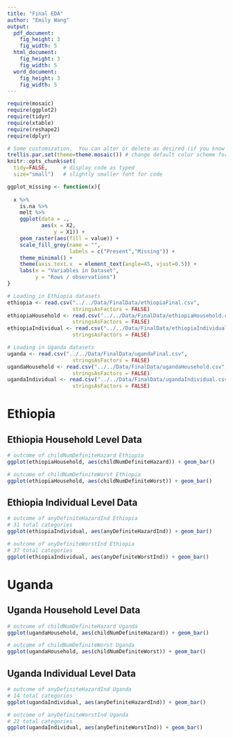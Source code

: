 ```yaml
---
title: "Final EDA"
author: "Emily Wang"
output: 
  pdf_document:
    fig_height: 3
    fig_width: 5
  html_document:
    fig_height: 3
    fig_width: 5
  word_document:
    fig_height: 3
    fig_width: 5
---
```


```r
require(mosaic)
require(ggplot2)
require(tidyr)
require(xtable)
require(reshape2)
require(dplyr)

# Some customization.  You can alter or delete as desired (if you know what you are doing).
trellis.par.set(theme=theme.mosaic()) # change default color scheme for lattice
knitr::opts_chunk$set(
  tidy=FALSE,     # display code as typed
  size="small")   # slightly smaller font for code

ggplot_missing <- function(x){
  
  x %>% 
    is.na %>%
    melt %>%
    ggplot(data = .,
           aes(x = X2,
               y = X1)) +
    geom_raster(aes(fill = value)) +
    scale_fill_grey(name = "",
                    labels = c("Present","Missing")) +
    theme_minimal() + 
    theme(axis.text.x  = element_text(angle=45, vjust=0.5)) + 
    labs(x = "Variables in Dataset",
         y = "Rows / observations")
}

# Loading in Ethiopia datasets
ethiopia <- read.csv("../../Data/FinalData/ethiopiaFinal.csv",
                     stringsAsFactors = FALSE)
ethiopiaHousehold <- read.csv("../../Data/FinalData/ethiopiaHousehold.csv",
                     stringsAsFactors = FALSE)
ethiopiaIndividual <- read.csv("../../Data/FinalData/ethiopiaIndividual.csv",
                     stringsAsFactors = FALSE)

# Loading in Uganda datasets
uganda <- read.csv("../../Data/FinalData/ugandaFinal.csv",
                     stringsAsFactors = FALSE)
ugandaHousehold <- read.csv("../../Data/FinalData/ugandaHousehold.csv",
                     stringsAsFactors = FALSE)
ugandaIndividual <- read.csv("../../Data/FinalData/ugandaIndividual.csv",
                     stringsAsFactors = FALSE)
```

# Ethiopia

## Ethiopia Household Level Data

```r
# outcome of childNumDefiniteHazard Ethiopia
ggplot(ethiopiaHousehold, aes(childNumDefiniteHazard)) + geom_bar()

# outcome of childNumDefiniteWorst Ethiopia
ggplot(ethiopiaHousehold, aes(childNumDefiniteWorst)) + geom_bar()
```


## Ethiopia Individual Level Data

```r
# outcome of anyDefiniteHazardInd Ethiopia
# 31 total categories
ggplot(ethiopiaIndividual, aes(anyDefiniteHazardInd)) + geom_bar()

# outcome of anyDefiniteWorstInd Ethiopia
# 37 total categories
ggplot(ethiopiaIndividual, aes(anyDefiniteWorstInd)) + geom_bar()
```

# Uganda

## Uganda Household Level Data

```r
# outcome of childNumDefiniteHazard Uganda
ggplot(ugandaHousehold, aes(childNumDefiniteHazard)) + geom_bar()

# outcome of childNumDefiniteWorst Uganda
ggplot(ugandaHousehold, aes(childNumDefiniteWorst)) + geom_bar()
```


## Uganda Individual Level Data

```r
# outcome of anyDefiniteHazardInd Uganda
# 14 total categories
ggplot(ugandaIndividual, aes(anyDefiniteHazardInd)) + geom_bar()

# outcome of anyDefiniteWorstInd Uganda
# 22 total categories
ggplot(ugandaIndividual, aes(anyDefiniteWorstInd)) + geom_bar()
```

